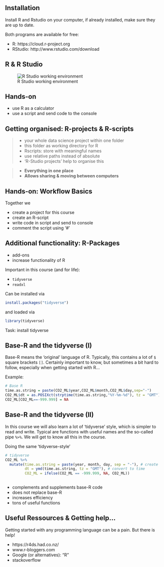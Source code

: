
## Installation 

Install R and Rstudio on your computer, if already installed, make sure they are up to date. 

Both programs are available for free: 

- R: https://cloud.r-project.org
- RStudio: http://www.rstudio.com/download


## R & R Studio

![R Studio working environment](./figures/RStudio_Basic.PNG)

## Hands-on

- use R as a calculator
- use a script and send code to the console

## Getting organised: R-projects & R-scripts 

>- your whole data science project within one folder
>- this folder as working directory for R
>- Rscripts: store with meaningful names
>- use relative paths instead of absolute
>- 'R-Studio projects' help to organise this

>- __Everything in one place__
>- __Allows sharing & moving between computers__



## Hands-on: Workflow Basics

Together we 

- create a project for this course
- create an R-script
- write code in script and send to console
- comment the script using '#'


## Additional functionality: R-Packages

- add-ons
- increase functionality of R

Important in this course (and for life):

- `tidyverse`
- `readxl`

Can be installed via 

```r
install.packages("tidyverse")
```

and loaded via 

```r
library(tidyverse)
```

Task: install tidyverse


## Base-R and the tidyverse (I)

::: {.content-visible when-profile="website"}
Base-R means the 'original' language of R. Typically, this contains a lot of `$` square brackets `[]`. Certainly important to know, but sometimes a bit hard to follow, especially when getting started with R...
:::

Example: 

```r
# Base R
time.as.string = paste(CO2_ML$year,CO2_ML$month,CO2_ML$day,sep="-")
CO2_ML$dt = as.POSIXct(strptime(time.as.string,"%Y-%m-%d"), tz = "GMT") # convert time to an R time stamp
CO2_ML[CO2_ML==-999.999] = NA 

```

## Base-R and the tidyverse (II)

::: {.content-visible when-profile="website"}
In this course we will also learn a lot of 'tidyverse' style, which is simpler to read and write. 
Typical are functions with useful names and the so-called pipe `%>%`. We will get to know all this in the course. 
:::

Doing the same 'tidyverse-style'

```r
# tidyverse
CO2_ML %>% 
  mutate(time.as.string = paste(year, month, day, sep = "-"), # create timestamp
         dt = ymd(time.as.string, tz = "GMT"), # convert to time
         CO2_ML = ifelse(CO2_ML == -999.999, NA, CO2_ML))  
  
```

- complements and supplements base-R code
- does not replace base-R
- increases efficiency
- tons of useful functions



## Useful Ressources & Getting help...

Getting started with any programming language can be a pain. But there is help!

- https://r4ds.had.co.nz/
- www.r-bloggers.com
- Google (or alternatives): "R"
- stackoverflow



